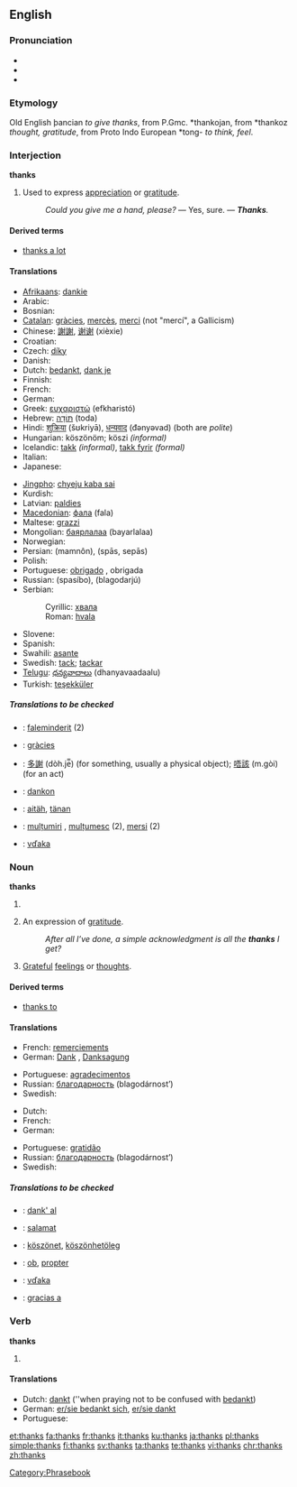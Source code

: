 ==English==

===Pronunciation===
*{{IPA|/θæŋks/}}
*{{SAMPA|/T{Nks/}}
*{{audio|en-us-thanks.ogg|Audio (US)}}

===Etymology===
Old English þancian ''to give thanks'', from P.Gmc. *thankojan, from *thankoz ''thought, gratitude'', from Proto Indo European *tong- ''to think, feel''.

===Interjection===
'''thanks'''

# Used to express [[appreciation]] or [[gratitude]].
#:''Could you give me a hand, please?'' — Yes, sure. — '''''Thanks'''.''

====Derived terms====
*[[thanks a lot]]

====Translations====
{{top}}
* [[Afrikaans]]: [[dankie]]
* Arabic: {{t-|ar|شكرا|alt=شكرًا|tr=šúkran|sc=ARchar}}
* Bosnian: {{t-|bs|hvala}}
* [[Catalan]]: [[gràcies]], [[mercès]], [[merci]] (not "mercí", a Gallicism)
* Chinese: [[謝謝]], [[谢谢]] (xièxie)
* Croatian: {{t+|hr|hvala}}
* Czech: [[díky]]
* Danish: {{t+|da|tak}}
* Dutch: [[bedankt]], [[dank je]]
* Finnish: {{t+|fi|kiitos}}
* French: {{t+|fr|merci}}
* German: {{t+|de|danke}}
* Greek: [[ευχαριστώ]] (efkharistó)
* Hebrew: [[תודה|תּוֹדָה]] (toda)
* Hindi: [[शुक्रिया]] (šʊkriyā), [[धन्यवाद]] (đǝnyǝvad) (both are ''polite'')<!--ref Oxf H-E Dict, but there is no informal term for thank you in Hindi...both are formal, more so than the English Thank you.-->
* Hungarian: köszönöm; köszi ''(informal)''
* Icelandic: [[takk]] ''(informal)'', [[takk fyrir]] ''(formal)''
* Italian: {{t+|it|grazie}}
* Japanese: {{t+|ja|ありがとう|tr=arigatō|sc=Jpan}}
{{mid}}
* [[Jingpho]]: [[chyeju kaba sai]]
* Kurdish: {{KUchar|[[سوپاس]]}}
* Latvian: [[paldies]]
* [[Macedonian]]: [[фала]] (fala)
* Maltese: [[grazzi]]
* Mongolian: [[баярлалаа]] (bayarlalaa)
* Norwegian: {{t+|no|takk}}
* Persian: {{FAchar|[[ممنون]]}} (mamnôn), {{FAchar|[[سپاس]]}} (spās, sepās)
* Polish: {{t+|pl|dziękuję}}
* Portuguese: [[obrigado]] {{m}}, obrigada {{f}}
* Russian: {{t+|ru|спасибо|sc=Cyrl}} (spasíbo), {{t|ru|благодарю|sc=Cyrl}} (blagodarjú)
* Serbian:
*: Cyrillic: [[хвала#Serbian|хвала]]
*: Roman: [[hvala#Serbian|hvala]]
* Slovene: {{t+|sl|hvala}}
* Spanish: {{t+|es|gracias}}
* Swahili: [[asante]]
* Swedish: [[tack]]; [[tackar]]
* [[Telugu]]: [[ధన్యవాదాలు]] (dhanyavaadaalu)
* Turkish: [[teşekküler]]
{{bottom}}

=====Translations to be checked=====
{{checktrans}}
*{{ttbc|Albanian}}: [[faleminderit]] (2)
*{{ttbc|Catalan}}: [[gràcies]]
*{{ttbc|Cantonese}}: [[多謝]] (dòh.je̿) (for something, usually a physical object); [[唔該]] (m.gòi) (for an act)
*{{ttbc|Esperanto}}: [[dankon]]
*{{ttbc|Estonian}}: [[aitäh]], [[tänan]]
*{{ttbc|Romanian}}: [[mulțumiri]] {{f|p}}, [[mulțumesc]] {{n}} (2), [[mersi]] {{n}} (2)
*{{ttbc|Slovak}}: [[vďaka]]

===Noun===
'''thanks'''

# {{obsolete}} {{plural of|[[thank]]}}
# {{plurale tantum}} An expression of [[gratitude]].
#:''After all I’ve done, a simple acknowledgment is all the '''thanks''' I get?''
# [[grateful|Grateful]] [[feelings]] or [[thought]]s.

====Derived terms====
*[[thanks to]]

====Translations====
{{trans-top|Expression of gratitude}}
* French: [[remerciement]]s {{m|p}}
* German: [[Dank]] {{m}}, [[Danksagung]] {{f}}
{{trans-mid}}
* Portuguese: [[agradecimento]]s {{m|p}}
* Russian: [[благодарность]] (blagodárnost’) {{f}}
* Swedish: {{t+|sv|tack|n}}
{{trans-bottom}}

{{trans-top|Grateful feelings}}
* Dutch: {{t+|nl|dank|m}}
* French: {{t|fr|remerciement|m}}
* German: {{t+|de|Dank|m}}
{{trans-mid}}
* Portuguese: [[gratidão]] {{f}}
* Russian: [[благодарность]] (blagodárnost’) {{f}}
* Swedish: {{t+|sv|tack|n}}
{{trans-bottom}}

=====Translations to be checked=====
{{checktrans}}
*{{ttbc|Esperanto}}: [[dank' al]]
*{{ttbc|Filipino}}: [[salamat]]
*{{ttbc|Hungarian}}: [[köszönet]], [[köszönhetöleg]]
*{{ttbc|Latin}}: [[ob]], [[propter]]
*{{ttbc|Slovak}}: [[vďaka]]
*{{ttbc|Spanish}}: [[gracias a]]

===Verb===
'''thanks'''

# {{third-person singular of|[[thank]]}}

====Translations====
{{top}}
* Dutch: [[dankt]] (''when praying not to be confused with [[bedankt]])
* German: [[sich bedanken|er/sie bedankt sich]], [[danken|er/sie dankt]]
* Portuguese: {{t+|pt|agradecer|alt=agradece}}
{{mid}}
{{bottom}}

[[Category:Phrasebook]]

[[et:thanks]]
[[fa:thanks]]
[[fr:thanks]]
[[it:thanks]]
[[ku:thanks]]
[[ja:thanks]]
[[pl:thanks]]
[[simple:thanks]]
[[fi:thanks]]
[[sv:thanks]]
[[ta:thanks]]
[[te:thanks]]
[[vi:thanks]]
[[chr:thanks]]
[[zh:thanks]]